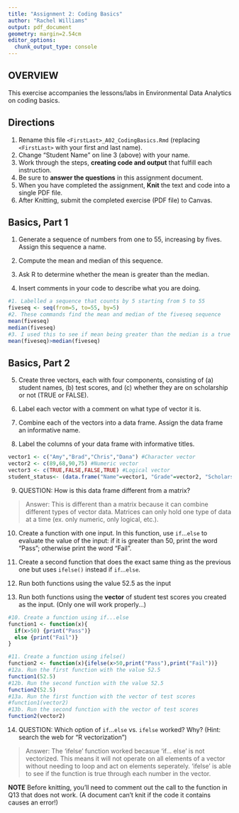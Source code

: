 ```yaml
---
title: "Assignment 2: Coding Basics"
author: "Rachel Williams"
output: pdf_document
geometry: margin=2.54cm
editor_options: 
  chunk_output_type: console
---
```


## OVERVIEW

This exercise accompanies the lessons/labs in Environmental Data Analytics on coding basics.

## Directions

1.  Rename this file `<FirstLast>_A02_CodingBasics.Rmd` (replacing `<FirstLast>` with your first and last name).
2.  Change "Student Name" on line 3 (above) with your name.
3.  Work through the steps, **creating code and output** that fulfill each instruction.
4.  Be sure to **answer the questions** in this assignment document.
5.  When you have completed the assignment, **Knit** the text and code into a single PDF file.
6.  After Knitting, submit the completed exercise (PDF file) to Canvas.

## Basics, Part 1

1.  Generate a sequence of numbers from one to 55, increasing by fives. Assign this sequence a name.

2.  Compute the mean and median of this sequence.

3.  Ask R to determine whether the mean is greater than the median.

4.  Insert comments in your code to describe what you are doing.

```r
#1. Labelled a sequence that counts by 5 starting from 5 to 55
fiveseq <- seq(from=5, to=55, by=5)
#2. These commands find the mean and median of the fiveseq sequence
mean(fiveseq)
median(fiveseq)
#3. I used this to see if mean being greater than the median is a true statement
mean(fiveseq)>median(fiveseq)
```

## Basics, Part 2

5.  Create three vectors, each with four components, consisting of (a) student names, (b) test scores, and (c) whether they are on scholarship or not (TRUE or FALSE).

6.  Label each vector with a comment on what type of vector it is.

7.  Combine each of the vectors into a data frame. Assign the data frame an informative name.

8.  Label the columns of your data frame with informative titles.

```r
vector1 <- c("Amy","Brad","Chris","Dana") #Character vector
vector2 <- c(89,68,90,75) #Numeric vector
vector3 <- c(TRUE,FALSE,FALSE,TRUE) #Logical vector
student_status<- (data.frame("Name"=vector1, "Grade"=vector2, "Scholarship"=vector3))

```

9.  QUESTION: How is this data frame different from a matrix?

> Answer: This is different than a matrix because it can combine different types of vector data. Matrices can only hold one type of data at a time (ex. only numeric, only logical, etc.).

10. Create a function with one input. In this function, use `if`...`else` to evaluate the value of the input: if it is greater than 50, print the word "Pass"; otherwise print the word "Fail". 

11. Create a second function that does the exact same thing as the previous one but uses `ifelse()` instead if `if`...`else `. 

12. Run both functions using the value 52.5 as the input

13. Run both functions using the **vector** of student test scores you created as the input. (Only one will work properly...)

```r
#10. Create a function using if...else
function1 <- function(x){
  if(x>50) {print("Pass")} 
  else {print("Fail")}
}

#11. Create a function using ifelse()
function2 <- function(x){ifelse(x>50,print("Pass"),print("Fail"))}
#12a. Run the first function with the value 52.5
function1(52.5)
#12b. Run the second function with the value 52.5
function2(52.5)
#13a. Run the first function with the vector of test scores
#function1(vector2)
#13b. Run the second function with the vector of test scores
function2(vector2)
```

14. QUESTION: Which option of `if`...`else` vs. `ifelse` worked? Why? (Hint: search the web for "R vectorization")

> Answer: The 'ifelse' function worked becasue 'if... else' is not vectorized. This 
means it will not operate on all elements of a vector without needing to loop and act on 
elements seperately. 'ifelse' is able to see if the function is true through each number 
in the vector. 


**NOTE** Before knitting, you'll need to comment out the call to the function in Q13 that does not work. (A document can't knit if the code it contains causes an error!)